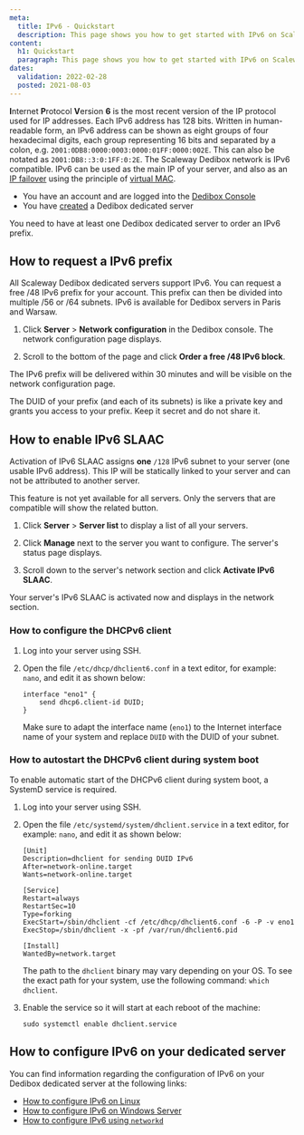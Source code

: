 ```yaml
---
meta:
  title: IPv6 - Quickstart
  description: This page shows you how to get started with IPv6 on Scaleway Dedibox.
content:
  h1: Quickstart
  paragraph: This page shows you how to get started with IPv6 on Scaleway Dedibox.
dates:
  validation: 2022-02-28
  posted: 2021-08-03
---
```


**I**nternet **P**rotocol **V**ersion **6** is the most recent version of the IP protocol used for IP addresses. Each IPv6 address has 128 bits. Written in human-readable form, an IPv6 address can be shown as eight groups of four hexadecimal digits, each group representing 16 bits and separated by a colon, e.g. `2001:0DB8:0000:0003:0000:01FF:0000:002E`. This can also be notated as `2001:DB8::3:0:1FF:0:2E`. The Scaleway Dedibox network is IPv6 compatible. IPv6 can be used as the main IP of your server, and also as an [IP failover](/dedibox-network/ip-failover/concepts/#failover-ips) using the principle of [virtual MAC](/dedibox-network/ip-failover/concepts/#virtual-mac-address).

<Message type="requirement">

  - You have an account and are logged into the [Dedibox Console](https://console.online.net)
  - You have [created](/dedibox/dedicated-servers/how-to/order-a-server) a Dedibox dedicated server

</Message>

<Message type="note">

You need to have at least one Dedibox dedicated server to order an IPv6 prefix.

</Message>

## How to request a IPv6 prefix

All Scaleway Dedibox dedicated servers support IPv6. You can request a free /48 IPv6 prefix for your account. This prefix can then be divided into multiple /56 or /64 subnets. IPv6 is available for Dedibox servers in Paris and Warsaw. 

1. Click **Server** > **Network configuration** in the Dedibox console. The network configuration page displays. 

2. Scroll to the bottom of the page and click **Order a free /48 IPv6 block**.

The IPv6 prefix will be delivered within 30 minutes and will be visible on the network configuration page. 

<Message type="important">

The DUID of your prefix (and each of its subnets) is like a private key and grants you access to your prefix. Keep it secret and do not share it.

</Message>

## How to enable IPv6 SLAAC 

Activation of IPv6 SLAAC assigns **one** `/128` IPv6 subnet to your server (one usable IPv6 address). This IP will be statically linked to your server and can not be attributed to another server.

<Message tyoe="note">

This feature is not yet available for all servers. Only the servers that are compatible will show the related button.

</Message>

1. Click **Server** > **Server list** to display a list of all your servers.

2. Click **Manage** next to the server you want to configure. The server's status page displays.

3. Scroll down to the server's network section and click **Activate IPv6 SLAAC**.

  Your server's IPv6 SLAAC is activated now and displays in the network section. 

### How to configure the DHCPv6 client

1. Log into your server using SSH. 

2. Open the file `/etc/dhcp/dhclient6.conf` in a text editor, for example: `nano`, and edit it as shown below:

    ```
    interface "eno1" {
        send dhcp6.client-id DUID;
    }
    ```

    Make sure to adapt the interface name (`eno1`) to the Internet interface name of your system and replace `DUID` with the DUID of your subnet. 

### How to autostart the DHCPv6 client during system boot 

To enable automatic start of the DHCPv6 client during system boot, a SystemD service is required. 

1. Log into your server using SSH. 

2. Open the file `/etc/systemd/system/dhclient.service` in a text editor, for example: `nano`, and edit it as shown below:

    ```
    [Unit]
    Description=dhclient for sending DUID IPv6
    After=network-online.target
    Wants=network-online.target

    [Service]
    Restart=always
    RestartSec=10
    Type=forking
    ExecStart=/sbin/dhclient -cf /etc/dhcp/dhclient6.conf -6 -P -v eno1
    ExecStop=/sbin/dhclient -x -pf /var/run/dhclient6.pid

    [Install]
    WantedBy=network.target
    ```

    <Message type="tip">

    The path to the `dhclient` binary may vary depending on your OS. To see the exact path for your system, use the following command: `which dhclient`.

    </Message>

3. Enable the service so it will start at each reboot of the machine:

    ```
    sudo systemctl enable dhclient.service
    ```

## How to configure IPv6 on your dedicated server

You can find information regarding the configuration of IPv6 on your Dedibox dedicated server at the following links: 

* [How to configure IPv6 on Linux](/dedibox-network/ipv6/how-to/configure-ipv6-linux)
* [How to configure IPv6 on Windows Server](/dedibox-network/ipv6/how-to/configure-ipv6-windows)
* [How to configure IPv6 using `networkd`](/dedibox-network/ipv6/how-to/configure-ipv6-linux)
